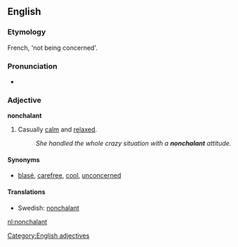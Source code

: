 ==English==

===Etymology===
French, 'not being concerned'.

===Pronunciation===
*{{audio|en-us-nonchalant.ogg|Audio (US)}}

===Adjective===
'''nonchalant'''
# Casually [[calm]] and [[relaxed]].
#:''She handled the whole crazy situation with a '''nonchalant''' attitude.''

====Synonyms====
* [[blasé]], [[carefree]], [[cool]], [[unconcerned]]

====Translations====
*Swedish: [[nonchalant#Swedish|nonchalant]]

[[Category:English adjectives]]

[[nl:nonchalant]]